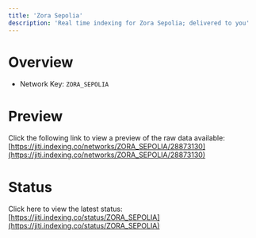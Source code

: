 ```yaml
---
title: 'Zora Sepolia'
description: 'Real time indexing for Zora Sepolia; delivered to you'
---
```


# Overview
- Network Key: `ZORA_SEPOLIA`

# Preview
Click the following link to view a preview of the raw data available: [https://jiti.indexing.co/networks/ZORA_SEPOLIA/28873130](https://jiti.indexing.co/networks/ZORA_SEPOLIA/28873130)

# Status
Click here to view the latest status: [https://jiti.indexing.co/status/ZORA_SEPOLIA](https://jiti.indexing.co/status/ZORA_SEPOLIA)
